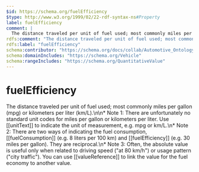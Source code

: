 ```yaml
---
$id: https://schema.org/fuelEfficiency
$type: http://www.w3.org/1999/02/22-rdf-syntax-ns#Property
label: fuelEfficiency
comment: |
  The distance traveled per unit of fuel used; most commonly miles per gallon (mpg) or kilometers per liter (km/L).\n\n* Note 1: There are unfortunately no standard unit codes for miles per gallon or kilometers per liter. Use [[unitText]] to indicate the unit of measurement, e.g. mpg or km/L.\n* Note 2: There are two ways of indicating the fuel consumption, [[fuelConsumption]] (e.g. 8 liters per 100 km) and [[fuelEfficiency]] (e.g. 30 miles per gallon). They are reciprocal.\n* Note 3: Often, the absolute value is useful only when related to driving speed ("at 80 km/h") or usage pattern ("city traffic"). You can use [[valueReference]] to link the value for the fuel economy to another value.
rdfs:comment: "The distance traveled per unit of fuel used; most commonly miles per gallon (mpg) or kilometers per liter (km/L).\\n\\n* Note 1: There are unfortunately no standard unit codes for miles per gallon or kilometers per liter. Use [[unitText]] to indicate the unit of measurement, e.g. mpg or km/L.\\n* Note 2: There are two ways of indicating the fuel consumption, [[fuelConsumption]] (e.g. 8 liters per 100 km) and [[fuelEfficiency]] (e.g. 30 miles per gallon). They are reciprocal.\\n* Note 3: Often, the absolute value is useful only when related to driving speed (\"at 80 km/h\") or usage pattern (\"city traffic\"). You can use [[valueReference]] to link the value for the fuel economy to another value."
rdfs:label: "fuelEfficiency"
schema:contributor: "https://schema.org/docs/collab/Automotive_Ontology_Working_Group"
schema:domainIncludes: "https://schema.org/Vehicle"
schema:rangeIncludes: "https://schema.org/QuantitativeValue"
---
```


# fuelEfficiency

The distance traveled per unit of fuel used; most commonly miles per gallon (mpg) or kilometers per liter (km/L).\n\n* Note 1: There are unfortunately no standard unit codes for miles per gallon or kilometers per liter. Use [[unitText]] to indicate the unit of measurement, e.g. mpg or km/L.\n* Note 2: There are two ways of indicating the fuel consumption, [[fuelConsumption]] (e.g. 8 liters per 100 km) and [[fuelEfficiency]] (e.g. 30 miles per gallon). They are reciprocal.\n* Note 3: Often, the absolute value is useful only when related to driving speed ("at 80 km/h") or usage pattern ("city traffic"). You can use [[valueReference]] to link the value for the fuel economy to another value.

